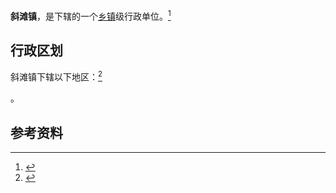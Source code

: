 {{中国乡级行政区
|35/09/24/101/000
|景观照片文件名=Covered Bridge in Xietan Town, Shouning County.jpg
|景观照片描述=斜滩镇的一处廊桥
}}

'''斜滩镇'''，是{{PRC admin/fullname|35/09/24/101/000|3}}下辖的一个[[乡镇|乡镇]]级行政单位。<ref>{{PRC admin/ref sgc|{{PRC admin/parent|35/09/24/101/000}}}}</ref>

== 行政区划 ==

斜滩镇下辖以下地区：<ref>{{PRC admin/ref sgc|35/09/24/101/000}}</ref>

{{PRC admin/children|35/09/24/101/000}}。

== 参考资料 ==

{{reflist}}

{{行政区划小作品}}
{{PRC admin/navcat|35/09/24/101/000}}